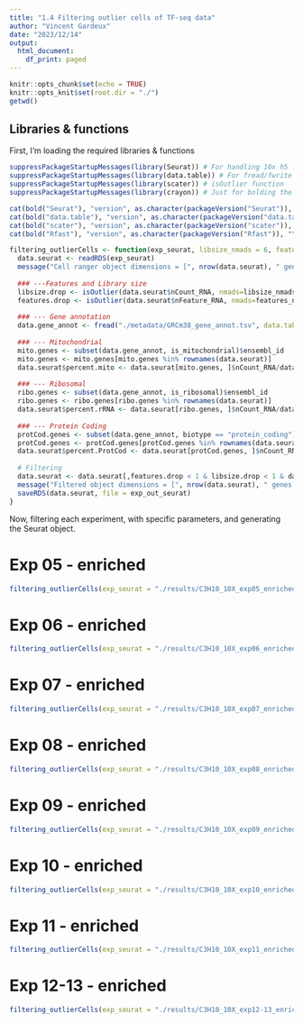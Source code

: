 ```yaml
---
title: "1.4 Filtering outlier cells of TF-seq data"
author: "Vincent Gardeux"
date: "2023/12/14"
output:
  html_document:
    df_print: paged
---
```


```r
knitr::opts_chunk$set(echo = TRUE)
knitr::opts_knit$set(root.dir = "./")
getwd()
```

## Libraries & functions

First, I'm loading the required libraries & functions

```r
suppressPackageStartupMessages(library(Seurat)) # For handling 10x h5 file
suppressPackageStartupMessages(library(data.table)) # For fread/fwrite functions
suppressPackageStartupMessages(library(scater)) # isOutlier function
suppressPackageStartupMessages(library(crayon)) # Just for bolding the console output :D

cat(bold("Seurat"), "version", as.character(packageVersion("Seurat")), "\n")
cat(bold("data.table"), "version", as.character(packageVersion("data.table")), "\n")
cat(bold("scater"), "version", as.character(packageVersion("scater")), "\n")
cat(bold("Rfast"), "version", as.character(packageVersion("Rfast")), "\n")

filtering_outlierCells <- function(exp_seurat, libsize_nmads = 6, features_nmads = 6, max_pc_mito = 15, max_pc_rRNA = 40,  min_pc_protCod = 75, exp_out_seurat){
  data.seurat <- readRDS(exp_seurat)
  message("Cell ranger object dimensions = [", nrow(data.seurat), " genes x ", ncol(data.seurat), " cells]")
  
  ### ---Features and Library size
  libsize.drop <- isOutlier(data.seurat$nCount_RNA, nmads=libsize_nmads, type="lower", log=TRUE) # nCount_RNA == colSums(data.seurat)
  features.drop <- isOutlier(data.seurat$nFeature_RNA, nmads=features_nmads, type="lower", log=TRUE) # nFeature_RNA == as.vector(colSums(data.seurat > 0))
  
  ### --- Gene annotation
  data.gene_annot <- fread("./metadata/GRCm38_gene_annot.tsv", data.table = F)
  
  ### --- Mitochondrial
  mito.genes <- subset(data.gene_annot, is_mitochondrial)$ensembl_id
  mito.genes <- mito.genes[mito.genes %in% rownames(data.seurat)]
  data.seurat$percent.mito <- data.seurat[mito.genes, ]$nCount_RNA/data.seurat$nCount_RNA*100
  
  ### --- Ribosomal
  ribo.genes <- subset(data.gene_annot, is_ribosomal)$ensembl_id
  ribo.genes <- ribo.genes[ribo.genes %in% rownames(data.seurat)]
  data.seurat$percent.rRNA <- data.seurat[ribo.genes, ]$nCount_RNA/data.seurat$nCount_RNA*100
  
  ### --- Protein Coding
  protCod.genes <- subset(data.gene_annot, biotype == "protein_coding")$ensembl_id
  protCod.genes <- protCod.genes[protCod.genes %in% rownames(data.seurat)]
  data.seurat$percent.ProtCod <- data.seurat[protCod.genes, ]$nCount_RNA/data.seurat$nCount_RNA*100
  
  # Filtering
  data.seurat <- data.seurat[,features.drop < 1 & libsize.drop < 1 & data.seurat$percent.mito < max_pc_mito & data.seurat$percent.rRNA < max_pc_rRNA & data.seurat$percent.ProtCod > min_pc_protCod]
  message("Filtered object dimensions = [", nrow(data.seurat), " genes x ", ncol(data.seurat), " cells]")
  saveRDS(data.seurat, file = exp_out_seurat)
}

```

Now, filtering each experiment, with specific parameters, and generating the Seurat object.

# Exp 05 - enriched

```r
filtering_outlierCells(exp_seurat = "./results/C3H10_10X_exp05_enriched.cellranger_kneepoint.rds", libsize_nmads = 4, features_nmads = 4, max_pc_mito = 10, max_pc_rRNA = 40, min_pc_protCod = 75, exp_out_seurat = "./results/C3H10_10X_exp05_enriched.cellranger_kneepoint_outliers.rds")
```

# Exp 06 - enriched

```r
filtering_outlierCells(exp_seurat = "./results/C3H10_10X_exp06_enriched.cellranger_kneepoint.rds", libsize_nmads = 4, features_nmads = 4, max_pc_mito = 10, max_pc_rRNA = 40, min_pc_protCod = 75, exp_out_seurat = "./results/C3H10_10X_exp06_enriched.cellranger_kneepoint_outliers.rds")
```

# Exp 07 - enriched

```r
filtering_outlierCells(exp_seurat = "./results/C3H10_10X_exp07_enriched.cellranger_kneepoint.rds", libsize_nmads = 6, features_nmads = 6, max_pc_mito = 25, max_pc_rRNA = 40, min_pc_protCod = 75, exp_out_seurat = "./results/C3H10_10X_exp07_enriched.cellranger_kneepoint_outliers.rds")
```

# Exp 08 - enriched

```r
filtering_outlierCells(exp_seurat = "./results/C3H10_10X_exp08_enriched.cellranger_kneepoint.rds", libsize_nmads = 6, features_nmads = 6, max_pc_mito = 15, max_pc_rRNA = 40, min_pc_protCod = 75, exp_out_seurat = "./results/C3H10_10X_exp08_enriched.cellranger_kneepoint_outliers.rds")
```

# Exp 09 - enriched
```r
filtering_outlierCells(exp_seurat = "./results/C3H10_10X_exp09_enriched.cellranger_kneepoint.rds", libsize_nmads = 6, features_nmads = 6, max_pc_mito = 15, max_pc_rRNA = 35, min_pc_protCod = 75, exp_out_seurat = "./results/C3H10_10X_exp09_enriched.cellranger_kneepoint_outliers.rds")
```

# Exp 10 - enriched
```r
filtering_outlierCells(exp_seurat = "./results/C3H10_10X_exp10_enriched.cellranger_kneepoint.rds", libsize_nmads = 6, features_nmads = 6, max_pc_mito = 15, max_pc_rRNA = 40, min_pc_protCod = 75, exp_out_seurat = "./results/C3H10_10X_exp10_enriched.cellranger_kneepoint_outliers.rds")
```

# Exp 11 - enriched
```r
filtering_outlierCells(exp_seurat = "./results/C3H10_10X_exp11_enriched.cellranger_kneepoint.rds", libsize_nmads = 6, features_nmads = 6, max_pc_mito = 15, max_pc_rRNA = 40, min_pc_protCod = 75, exp_out_seurat = "./results/C3H10_10X_exp11_enriched.cellranger_kneepoint_outliers.rds")
```

# Exp 12-13 - enriched
```r
filtering_outlierCells(exp_seurat = "./results/C3H10_10X_exp12-13_enriched.cellranger_kneepoint.rds", libsize_nmads = 6, features_nmads = 6, max_pc_mito = 30, max_pc_rRNA = 60, min_pc_protCod = 75, exp_out_seurat = "./results/C3H10_10X_exp12-13_enriched.cellranger_kneepoint_outliers.rds")
```

